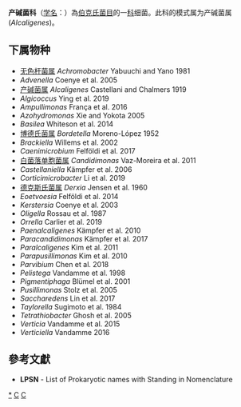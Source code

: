 {{Automatic taxobox
| taxon = Alcaligenaceae
| image = Bordetella bronchiseptica.jpg
| image_caption = 支气管炎博德特氏菌 
| authority = De Ley et al., 1986
| type species = 产碱菌属<br>''Alcaligenes''
| type species authority = Castellani and Chalmers, 1919
}}
'''产碱菌科'''（[[学名|学名]]：{{lang|la|''Alcaligenaceae''}}）為[[伯克氏菌目|伯克氏菌目]]的一[[科|科]]细菌。此科的模式属为产碱菌属(''Alcaligenes'')。

==下属物种==
* [[无色杆菌属|无色杆菌属]] ''Achromobacter'' Yabuuchi and Yano 1981
* ''Advenella'' Coenye et al. 2005
* [[产碱菌属|产碱菌属]] ''Alcaligenes'' Castellani and Chalmers 1919
* ''Algicoccus'' Ying et al. 2019
* ''Ampullimonas'' França et al. 2016
* ''Azohydromonas'' Xie and Yokota 2005
* ''Basilea'' Whiteson et al. 2014
* [[博德氏菌属|博德氏菌属]] ''Bordetella'' Moreno-López 1952
* ''Brackiella'' Willems et al. 2002
* ''Caenimicrobium'' Felföldi et al. 2017
* [[白菌落单胞菌属|白菌落单胞菌属]] ''Candidimonas'' Vaz-Moreira et al. 2011
* ''Castellaniella'' Kämpfer et al. 2006
* ''Corticimicrobacter'' Li et al. 2019
* [[德克斯氏菌属|德克斯氏菌属]] ''Derxia'' Jensen et al. 1960
* ''Eoetvoesia'' Felföldi et al. 2014
* ''Kerstersia'' Coenye et al. 2003
* ''Oligella'' Rossau et al. 1987
* ''Orrella'' Carlier et al. 2019
* ''Paenalcaligenes'' Kämpfer et al. 2010
* ''Paracandidimonas'' Kämpfer et al. 2017
* ''Paralcaligenes'' Kim et al. 2011
* ''Parapusillimonas'' Kim et al. 2010
* ''Parvibium'' Chen et al. 2018
* ''Pelistega'' Vandamme et al. 1998
* ''Pigmentiphaga'' Blümel et al. 2001
* ''Pusillimonas'' Stolz et al. 2005
* ''Saccharedens'' Lin et al. 2017
* ''Taylorella'' Sugimoto et al. 1984
* ''Tetrathiobacter'' Ghosh et al. 2005
* ''Verticia'' Vandamme et al. 2015
* ''Verticiella'' Vandamme 2016

==參考文獻==
{{reflist}}
* '''LPSN''' - List of Prokaryotic names with Standing in Nomenclature

{{taxonbar}}

[[Category:_产碱菌科|*]]
[[Category:_伯克氏菌目|C]]
[[Category:1986年描述的分类群|C]]